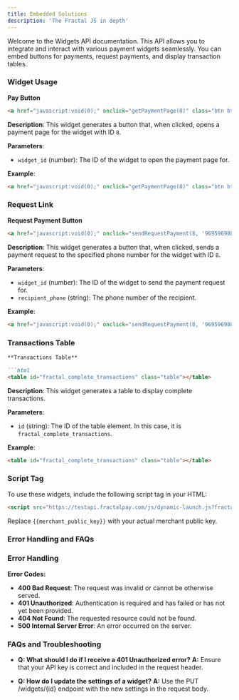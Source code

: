 ```yaml
---
title: Embedded Solutions
description: 'The Fractal JS in depth'
---
```


Welcome to the Widgets API documentation. This API allows you to integrate and interact with various payment widgets seamlessly. You can embed buttons for payments, request payments, and display transaction tables.
### Widget Usage

**Pay Button**

```html
<a href="javascript:void(0);" onclick="getPaymentPage(8)" class="btn btn-primary">Pay</a>
```

**Description**: This widget generates a button that, when clicked, opens a payment page for the widget with ID `8`.

**Parameters**:

- `widget_id` (number): The ID of the widget to open the payment page for.

**Example**:

```html
<a href="javascript:void(0);" onclick="getPaymentPage(8)" class="btn btn-primary">Pay</a>
```

### Request Link

**Request Payment Button**

```html
<a href="javascript:void(0);" onclick="sendRequestPayment(8, '9695969889')" class="btn btn-primary">Request payment</a>
```

**Description**: This widget generates a button that, when clicked, sends a payment request to the specified phone number for the widget with ID `8`.

**Parameters**:

- `widget_id` (number): The ID of the widget to send the payment request for.
- `recipient_phone` (string): The phone number of the recipient.

**Example**:

```html
<a href="javascript:void(0);" onclick="sendRequestPayment(8, '9695969889')" class="btn btn-primary">Request payment</a>
```

### Transactions Table

```markdown
**Transactions Table**

```html
<table id="fractal_complete_transactions" class="table"></table>
```

**Description**: This widget generates a table to display complete transactions.

**Parameters**:

- `id` (string): The ID of the table element. In this case, it is `fractal_complete_transactions`.

**Example**:

```html
<table id="fractal_complete_transactions" class="table"></table>
```

### Script Tag

To use these widgets, include the following script tag in your HTML:

```html
<script src="https://testapi.fractalpay.com/js/dynamic-launch.js?fractalpay_merchant_public_key={{merchant_public_key}}"></script>
```

Replace `{{merchant_public_key}}` with your actual merchant public key.

### Error Handling and FAQs

### Error Handling

**Error Codes:**

- **400 Bad Request**: The request was invalid or cannot be otherwise served.
- **401 Unauthorized**: Authentication is required and has failed or has not yet been provided.
- **404 Not Found**: The requested resource could not be found.
- **500 Internal Server Error**: An error occurred on the server.

### FAQs and Troubleshooting

- **Q: What should I do if I receive a 401 Unauthorized error?**
  **A:** Ensure that your API key is correct and included in the request header.

- **Q: How do I update the settings of a widget?**
  **A:** Use the PUT /widgets/{id} endpoint with the new settings in the request body.

